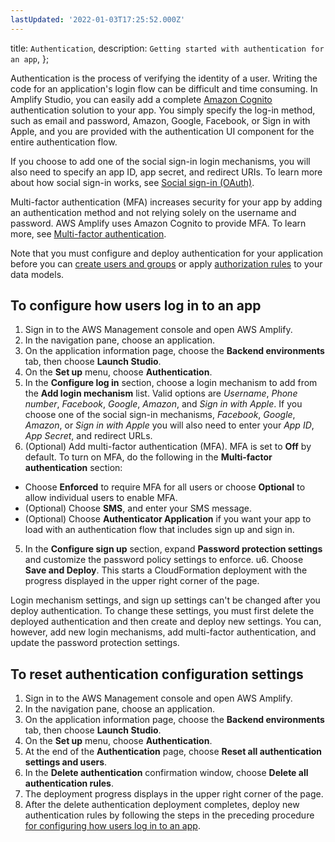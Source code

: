 ```yaml
---
lastUpdated: '2022-01-03T17:25:52.000Z'
---
```

  title: `Authentication`,
  description: `Getting started with authentication for an app`,
};

Authentication is the process of verifying the identity of a user. Writing the code for an application's login flow can be difficult and time consuming. In Amplify Studio, you can easily add a complete [Amazon Cognito](https://aws.amazon.com/cognito/) authentication solution to your app. You simply specify the log-in method, such as email and password, Amazon, Google, Facebook, or Sign in with Apple, and you are provided with the authentication UI component for the entire authentication flow. 

If you choose to add one of the social sign-in login mechanisms, you will also need to specify an app ID, app secret, and redirect URIs. To learn more about how social sign-in works, see [Social sign-in (OAuth)](/lib/auth/social).

Multi-factor authentication (MFA) increases security for your app by adding an authentication method and not relying solely on the username and password. AWS Amplify uses Amazon Cognito to provide MFA. To learn more, see [Multi-factor authentication](/lib/auth/mfa).

Note that you must configure and deploy authentication for your application before you can [create users and groups](/console/auth/user-management) or apply [authorization rules](/console/authz/authorization) to your data models.

## To configure how users log in to an app
1. Sign in to the AWS Management console and open AWS Amplify.
2. In the navigation pane, choose an application.
3. On the application information page, choose the **Backend environments** tab, then choose **Launch Studio**.
4. On the **Set up** menu, choose **Authentication**.
5. In the **Configure log in** section, choose a login mechanism to add from the **Add login mechanism** list. Valid options are *Username*, *Phone number*, *Facebook*, *Google*, *Amazon*, and *Sign in with Apple*. If you choose one of the social sign-in mechanisms, *Facebook*, *Google*, *Amazon*, or *Sign in with Apple* you will also need to enter your *App ID*, *App Secret*, and redirect URLs.
6. (Optional) Add multi-factor authentication (MFA).  MFA is set to **Off** by default. To turn on MFA, do the following in the **Multi-factor authentication** section:
  * Choose **Enforced** to require MFA for all users or choose **Optional** to allow individual users to enable MFA. 
  * (Optional) Choose **SMS**, and enter your SMS message. 
  * (Optional) Choose **Authenticator Application** if you want your app to load with an authentication flow that includes sign up and sign in.
5. In the **Configure sign up** section, expand **Password protection settings** and customize the password policy settings to enforce.
u6. Choose **Save and Deploy**. This starts a CloudFormation deployment with the progress displayed in the upper right corner of the page.

Login mechanism settings, and sign up settings can't be changed after you deploy authentication. To change these settings, you must first delete the deployed authentication and then create and deploy new settings. You can, however, add new login mechanisms, add multi-factor authentication, and update the password protection settings.

[\\]: * (Is the last sentence above true?)

## To reset authentication configuration settings
1. Sign in to the AWS Management console and open AWS Amplify.
2. In the navigation pane, choose an application.
3. On the application information page, choose the **Backend environments** tab, then choose **Launch Studio**.
4. On the **Set up** menu, choose **Authentication**.
5. At the end of the **Authentication** page, choose **Reset all authentication settings and users**.
6. In the **Delete authentication** confirmation window, choose **Delete all authentication rules**.
5. The deployment progress displays in the upper right corner of the page.
6. After the delete authentication deployment completes, deploy new authentication rules by following the steps in the preceding procedure [for configuring how users log in to an app](/console/auth/authentication#to-configure-how-users-log-in-to-an-app).

[\\]: * (What is the consequence of doing the above? What should we warn about?)
